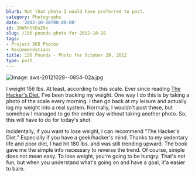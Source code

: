 ```yaml
---
blurb: Not that photo I would have preferred to post.
category: Photographs
date: '2012-10-28T00:00:00'
id: 20WShSVDuZ0o
slug: /156-pounds-photo-for-2012-10-28
tags:
- Project 365 Photos
- Recommendations
title: 156 Pounds - Photo for October 28, 2012
type: post
---
```


![Image: aws-20121028--0854-02a.jpg](/aws-20121028--0854-02a.jpg)

I weight 156 lbs. At least, according to this scale. Ever since reading [The Hacker's Diet](http://www.fourmilab.ch/hackdiet/), I've been tracking my weight. One way I do this is by taking a photo of the scale every morning. I then go back at my leisure and actually log my weight into a real system. Normally, I wouldn't post these, but somehow I managed to go the entire day without taking another photo. So, this will have to do for today's shot.

Incidentally, if you want to lose weight, I can recommend "The Hacker's Diet." Especially if you have a geek/hacker's mind. Thanks to my sedentary life and poor diet, I had hit 180 lbs. and was still trending upward. The book gave me the simple info necessary to reverse the trend. Of course, simple does not mean easy. To lose weight, you're going to be hungry. That's not fun, but when you understand what's going on and have a goal, it'a easier to bare.